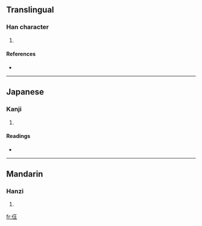 ==Translingual==

===Han character===
{{Han char|rn=9|rad=人|as=04|sn=6|four=|canj=人一土 (OMG), X人一土 (XOMG)}}

# {{defn|Han}}

====References====
* {{Han ref|kx=0094.250|dkj=00417|dj=0201.010|hdz=10117.120|uh=4EFC|ud=20220}}

----

==Japanese==

===Kanji===
{{ja-kanji|grade=|rs=人04}}

# {{defn|Japanese}}

====Readings====
* {{ja-readings|on=[[きょう]] (kyō)|kun=}}

----

==Mandarin==

===Hanzi===
{{cmn-hanzi|pin=[[bīn]] ([[bin1]]), [[wáng]] ([[wang2]])|wg=pin<sup>1</sup>, wang<sup>2</sup>}}

# {{defn|Mandarin}}

[[fr:仼]]